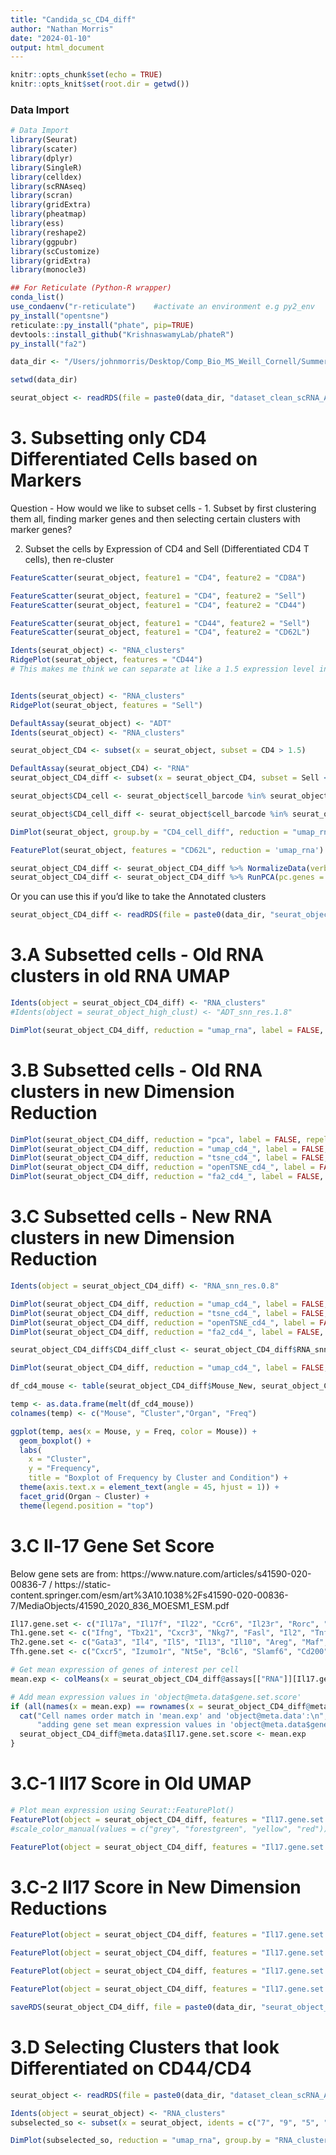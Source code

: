 ```yaml
---
title: "Candida_sc_CD4_diff"
author: "Nathan Morris"
date: "2024-01-10"
output: html_document
---
```


```r
knitr::opts_chunk$set(echo = TRUE)
knitr::opts_knit$set(root.dir = getwd())
```

### Data Import
```r
# Data Import
library(Seurat)
library(scater)
library(dplyr)
library(SingleR)
library(celldex)
library(scRNAseq)
library(scran)
library(gridExtra)
library(pheatmap)
library(ess)
library(reshape2)
library(ggpubr)
library(scCustomize)
library(gridExtra)
library(monocle3)

## For Reticulate (Python-R wrapper)
conda_list()
use_condaenv("r-reticulate")    #activate an environment e.g py2_env
py_install("opentsne")
reticulate::py_install("phate", pip=TRUE)
devtools::install_github("KrishnaswamyLab/phateR")
py_install("fa2")

data_dir <- "/Users/johnmorris/Desktop/Comp_Bio_MS_Weill_Cornell/Summer_2023/Betel Lab/Betel:Iliev Candida Project/Candida_Migratory_TCR_Project/Data/"

setwd(data_dir)
```

```r
seurat_object <- readRDS(file = paste0(data_dir, "dataset_clean_scRNA_ADT_new_metadata.Rds"))
```

# 3. Subsetting only CD4 Differentiated Cells based on Markers

Question - How would we like to subset cells - 
1. Subset by first clustering them all, finding marker genes and then selecting certain clusters with marker genes?

2. Subset the cells by Expression of CD4 and Sell (Differentiated CD4 T cells), then re-cluster



```r
FeatureScatter(seurat_object, feature1 = "CD4", feature2 = "CD8A")

FeatureScatter(seurat_object, feature1 = "CD4", feature2 = "Sell")
FeatureScatter(seurat_object, feature1 = "CD4", feature2 = "CD44")

FeatureScatter(seurat_object, feature1 = "CD44", feature2 = "Sell")
FeatureScatter(seurat_object, feature1 = "CD4", feature2 = "CD62L")

Idents(seurat_object) <- "RNA_clusters"
RidgePlot(seurat_object, features = "CD44")
# This makes me think we can separate at like a 1.5 expression level in order to 


Idents(seurat_object) <- "RNA_clusters"
RidgePlot(seurat_object, features = "Sell")
```

```r
DefaultAssay(seurat_object) <- "ADT"
Idents(seurat_object) <- "RNA_clusters"

seurat_object_CD4 <- subset(x = seurat_object, subset = CD4 > 1.5)

DefaultAssay(seurat_object_CD4) <- "RNA"
seurat_object_CD4_diff <- subset(x = seurat_object_CD4, subset = Sell < 0.5)

seurat_object$CD4_cell <- seurat_object$cell_barcode %in% seurat_object_CD4$cell_barcode

seurat_object$CD4_cell_diff <- seurat_object$cell_barcode %in% seurat_object_CD4_diff$cell_barcode

DimPlot(seurat_object, group.by = "CD4_cell_diff", reduction = "umap_rna")

FeaturePlot(seurat_object, features = "CD62L", reduction = 'umap_rna')
```

```r
seurat_object_CD4_diff <- seurat_object_CD4_diff %>% NormalizeData(verbose = FALSE) %>% FindVariableFeatures(selection.method = "vst", nfeatures = 2000) %>% ScaleData(verbose = TRUE)
seurat_object_CD4_diff <- seurat_object_CD4_diff %>% RunPCA(pc.genes = seurat_object_CD4_diff@var.genes, npcs = 30, verbose = FALSE) %>%  RunUMAP(dims = 1:25, reduction.name = "umap_cd4_") %>% RunTSNE(dims = 1:25, reduction.name = "tsne_cd4_") %>% FindNeighbors(dims = 1:25,compute.SNN=TRUE) %>% FindClusters(resolution = c(0.1,0.2,0.4,0.6,0.8,1), cluster.name = "cd4_") %>% DoopenTSNE(reduction_save = "openTSNE_cd4_",dims_use = 1:25) %>% DoForceAtlas2(reduction_use = "pca", reduction_save = "fa2_cd4_", dims_use = 1:25)
```

Or you can use this if you'd like to take the Annotated clusters
```r
seurat_object_CD4_diff <- readRDS(file = paste0(data_dir, "seurat_object_CD4_diff.rds"))
```


# 3.A Subsetted cells - Old RNA clusters in old RNA UMAP

```r
Idents(object = seurat_object_CD4_diff) <- "RNA_clusters"
#Idents(object = seurat_object_high_clust) <- "ADT_snn_res.1.8"
```

```r
DimPlot(seurat_object_CD4_diff, reduction = "umap_rna", label = FALSE, repel = TRUE, split.by = "Infection")
```

# 3.B Subsetted cells - Old RNA clusters in new Dimension Reduction
```r
DimPlot(seurat_object_CD4_diff, reduction = "pca", label = FALSE, repel = TRUE, split.by = "Infection")
DimPlot(seurat_object_CD4_diff, reduction = "umap_cd4_", label = FALSE, repel = TRUE, split.by = "Infection")
DimPlot(seurat_object_CD4_diff, reduction = "tsne_cd4_", label = FALSE, repel = TRUE, split.by = "Infection")
DimPlot(seurat_object_CD4_diff, reduction = "openTSNE_cd4_", label = FALSE, repel = TRUE, split.by = "Infection")
DimPlot(seurat_object_CD4_diff, reduction = "fa2_cd4_", label = FALSE, repel = TRUE, split.by = "Infection")
```

# 3.C Subsetted cells - New RNA clusters in new Dimension Reduction

```r
Idents(object = seurat_object_CD4_diff) <- "RNA_snn_res.0.8"

DimPlot(seurat_object_CD4_diff, reduction = "umap_cd4_", label = FALSE, repel = TRUE, split.by = "Infection")
DimPlot(seurat_object_CD4_diff, reduction = "tsne_cd4_", label = FALSE, repel = TRUE, split.by = "Infection")
DimPlot(seurat_object_CD4_diff, reduction = "openTSNE_cd4_", label = FALSE, repel = TRUE, split.by = "Infection")
DimPlot(seurat_object_CD4_diff, reduction = "fa2_cd4_", label = FALSE, repel = TRUE, split.by = "Infection")
```


```r
seurat_object_CD4_diff$CD4_diff_clust <- seurat_object_CD4_diff$RNA_snn_res.0.8
```

```r
DimPlot(seurat_object_CD4_diff, reduction = "umap_cd4_", label = FALSE, repel = TRUE, split.by = "Mouse_New", group.by = "CD4_diff_clust")
```

```r
df_cd4_mouse <- table(seurat_object_CD4_diff$Mouse_New, seurat_object_CD4_diff$CD4_diff_clust, seurat_object_CD4_diff$Organ)

temp <- as.data.frame(melt(df_cd4_mouse))
colnames(temp) <- c("Mouse", "Cluster","Organ", "Freq")
```


```r
ggplot(temp, aes(x = Mouse, y = Freq, color = Mouse)) +
  geom_boxplot() +
  labs(
    x = "Cluster",
    y = "Frequency",
    title = "Boxplot of Frequency by Cluster and Condition") +
  theme(axis.text.x = element_text(angle = 45, hjust = 1)) +
  facet_grid(Organ ~ Cluster) +
  theme(legend.position = "top")
```

# 3.C Il-17 Gene Set Score

Below gene sets are from: https://www.nature.com/articles/s41590-020-00836-7 / https://static-content.springer.com/esm/art%3A10.1038%2Fs41590-020-00836-7/MediaObjects/41590_2020_836_MOESM1_ESM.pdf

```r
Il17.gene.set <- c("Il17a", "Il17f", "Il22", "Ccr6", "Il23r", "Rorc", "Tmem176a")
Th1.gene.set <- c("Ifng", "Tbx21", "Cxcr3", "Nkg7", "Fasl", "Il2", "Tnf", "Il12rb1", "Il12rb2", "Gzmb")
Th2.gene.set <- c("Gata3", "Il4", "Il5", "Il13", "Il10", "Areg", "Maf", "Il17rb")
Tfh.gene.set <- c("Cxcr5", "Izumo1r", "Nt5e", "Bcl6", "Slamf6", "Cd200", "Ccr7", "Tcf7")

# Get mean expression of genes of interest per cell
mean.exp <- colMeans(x = seurat_object_CD4_diff@assays[["RNA"]][Il17.gene.set, ], na.rm = TRUE)

# Add mean expression values in 'object@meta.data$gene.set.score'
if (all(names(x = mean.exp) == rownames(x = seurat_object_CD4_diff@meta.data))) {
  cat("Cell names order match in 'mean.exp' and 'object@meta.data':\n", 
      "adding gene set mean expression values in 'object@meta.data$gene.set.score'")
  seurat_object_CD4_diff@meta.data$Il17.gene.set.score <- mean.exp
}
```

# 3.C-1 Il17 Score in Old UMAP

```r
# Plot mean expression using Seurat::FeaturePlot()
FeaturePlot(object = seurat_object_CD4_diff, features = "Il17.gene.set.score", reduction = "umap_rna") 
#scale_color_manual(values = c("grey", "forestgreen", "yellow", "red")) + labs(color = "Expression")

FeaturePlot(object = seurat_object_CD4_diff, features = "Il17.gene.set.score", reduction = "umap_cd4_", split.by = "Infection") 
```

# 3.C-2 Il17 Score in New Dimension Reductions

```r
FeaturePlot(object = seurat_object_CD4_diff, features = "Il17.gene.set.score", reduction = "umap_cd4_")

FeaturePlot(object = seurat_object_CD4_diff, features = "Il17.gene.set.score", reduction = "tsne_cd4_")

FeaturePlot(object = seurat_object_CD4_diff, features = "Il17.gene.set.score", reduction = "openTSNE_cd4_")

FeaturePlot(object = seurat_object_CD4_diff, features = "Il17.gene.set.score", reduction = "fa2_cd4_")
```

```r
saveRDS(seurat_object_CD4_diff, file = paste0(data_dir, "seurat_object_CD4_diff.rds"))
```


# 3.D Selecting Clusters that look Differentiated on CD44/CD4

```r
seurat_object <- readRDS(file = paste0(data_dir, "dataset_clean_scRNA_ADT_new_metadata.Rds"))
```

```r
Idents(object = seurat_object) <- "RNA_clusters"
subselected_so <- subset(x = seurat_object, idents = c("7", "9", "5", "13", "11", "12"))

DimPlot(subselected_so, reduction = "umap_rna", group.by = "RNA_clusters", split.by = "Infection")
```